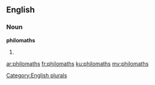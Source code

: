 ==English==

===Noun===
'''philomaths'''

# {{plural of|[[philomath]]}}

[[Category:English plurals]]

[[ar:philomaths]]
[[fr:philomaths]]
[[ku:philomaths]]
[[my:philomaths]]